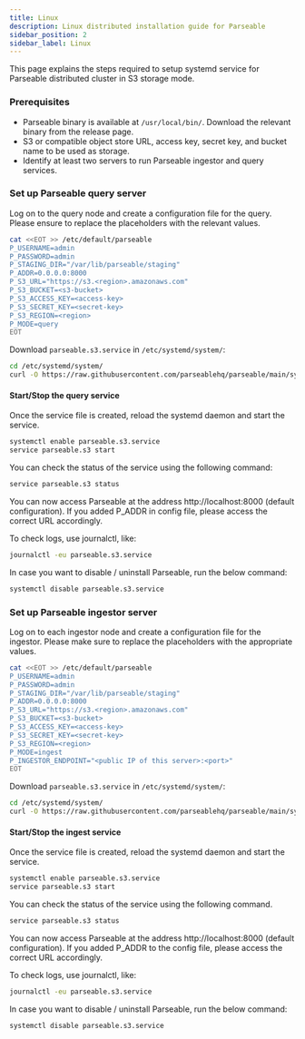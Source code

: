 ```yaml
---
title: Linux
description: Linux distributed installation guide for Parseable
sidebar_position: 2
sidebar_label: Linux
---
```


This page explains the steps required to setup systemd service for Parseable distributed cluster in S3 storage mode.

### Prerequisites

- Parseable binary is available at `/usr/local/bin/`. Download the relevant binary from the release page.
- S3 or compatible object store URL, access key, secret key, and bucket name to be used as storage.
- Identify at least two servers to run Parseable ingestor and query services.

### Set up Parseable query server

Log on to the query node and create a configuration file for the query. Please ensure to replace the placeholders with the relevant values.

```bash
cat <<EOT >> /etc/default/parseable
P_USERNAME=admin
P_PASSWORD=admin
P_STAGING_DIR="/var/lib/parseable/staging"
P_ADDR=0.0.0.0:8000
P_S3_URL="https://s3.<region>.amazonaws.com"
P_S3_BUCKET=<s3-bucket>
P_S3_ACCESS_KEY=<access-key>
P_S3_SECRET_KEY=<secret-key>
P_S3_REGION=<region>
P_MODE=query
EOT
```

Download `parseable.s3.service` in `/etc/systemd/system/`:

```bash
cd /etc/systemd/system/
curl -O https://raw.githubusercontent.com/parseablehq/parseable/main/systemd/parseable.s3.service
```

#### Start/Stop the query service
Once the service file is created, reload the systemd daemon and start the service.

```bash
systemctl enable parseable.s3.service
service parseable.s3 start
```

You can check the status of the service using the following command:

```bash
service parseable.s3 status
```

You can now access Parseable at the address http://localhost:8000 (default configuration). If you added P_ADDR in config file, please access the correct URL accordingly.

To check logs, use journalctl, like:

```bash
journalctl -eu parseable.s3.service
```

In case you want to disable / uninstall Parseable, run the below command:

```bash
systemctl disable parseable.s3.service
```

### Set up Parseable ingestor server
Log on to each ingestor node and create a configuration file for the ingestor. Please make sure to replace the placeholders with the appropriate values.

```bash
cat <<EOT >> /etc/default/parseable
P_USERNAME=admin
P_PASSWORD=admin
P_STAGING_DIR="/var/lib/parseable/staging"
P_ADDR=0.0.0.0:8000
P_S3_URL="https://s3.<region>.amazonaws.com"
P_S3_BUCKET=<s3-bucket>
P_S3_ACCESS_KEY=<access-key>
P_S3_SECRET_KEY=<secret-key>
P_S3_REGION=<region>
P_MODE=ingest
P_INGESTOR_ENDPOINT="<public IP of this server>:<port>"
EOT
```

Download `parseable.s3.service` in `/etc/systemd/system/`:

```bash
cd /etc/systemd/system/
curl -O https://raw.githubusercontent.com/parseablehq/parseable/main/systemd/parseable.s3.service
```

#### Start/Stop the ingest service
Once the service file is created, reload the systemd daemon and start the service.

```bash
systemctl enable parseable.s3.service
service parseable.s3 start
```

You can check the status of the service using the following command.

```bash
service parseable.s3 status
```

You can now access Parseable at the address http://localhost:8000 (default configuration). If you added P_ADDR to the config file, please access the correct URL accordingly.

To check logs, use journalctl, like:

```bash
journalctl -eu parseable.s3.service
```

In case you want to disable / uninstall Parseable, run the below command:

```bash
systemctl disable parseable.s3.service
```
